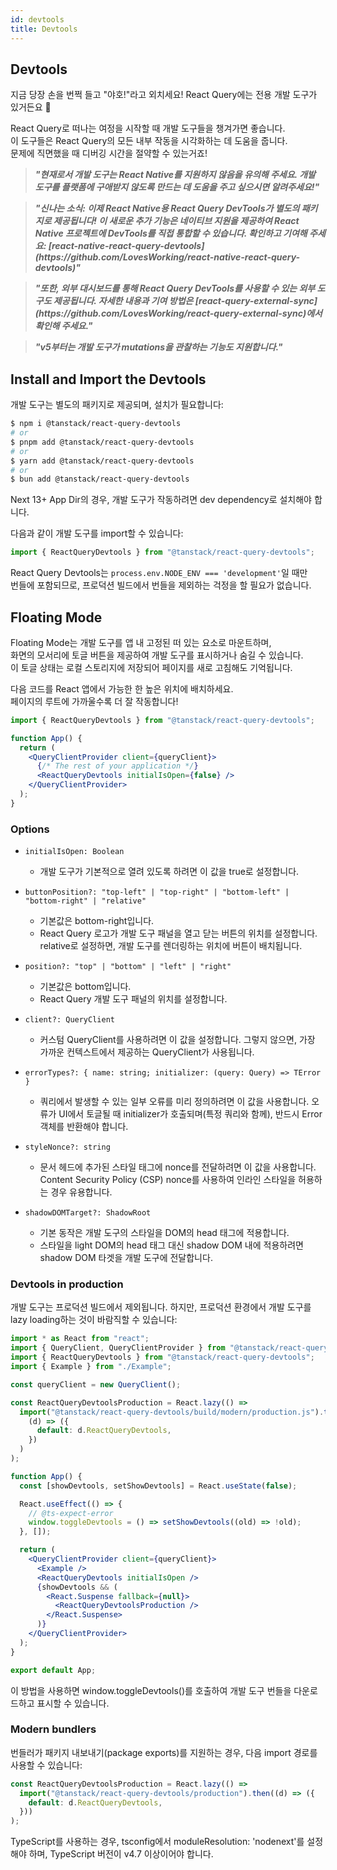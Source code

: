 ```yaml
---
id: devtools
title: Devtools
---
```


## Devtools

지금 당장 손을 번쩍 들고 "야호!"라고 외치세요! React Query에는 전용 개발 도구가 있거든요 🥳

React Query로 떠나는 여정을 시작할 때 개발 도구들을 챙겨가면 좋습니다.  
이 도구들은 React Query의 모든 내부 작동을 시각화하는 데 도움을 줍니다.  
문제에 직면했을 때 디버깅 시간을 절약할 수 있는거죠!

> <b>
>   <i>
>     "현재로서 개발 도구는 React Native를 지원하지 않음을 유의해 주세요. 개발
>     도구를 플랫폼에 구애받지 않도록 만드는 데 도움을 주고 싶으시면
>     알려주세요!"
>   </i>
> </b>

> <b>
>   <i>
>     "신나는 소식: 이제 React Native용 React Query DevTools가 별도의 패키지로
>     제공됩니다! 이 새로운 추가 기능은 네이티브 지원을 제공하여 React Native
>     프로젝트에 DevTools를 직접 통합할 수 있습니다. 확인하고 기여해 주세요:
>     [react-native-react-query-devtools](https://github.com/LovesWorking/react-native-react-query-devtools)"
>   </i>
> </b>

> <b>
>   <i>
>     "또한, 외부 대시보드를 통해 React Query DevTools를 사용할 수 있는 외부
>     도구도 제공됩니다. 자세한 내용과 기여 방법은
>     [react-query-external-sync](https://github.com/LovesWorking/react-query-external-sync)에서
>     확인해 주세요."
>   </i>
> </b>

> <b>
>   <i>"v5부터는 개발 도구가 mutations을 관찰하는 기능도 지원합니다."</i>
> </b>

## Install and Import the Devtools

개발 도구는 별도의 패키지로 제공되며, 설치가 필요합니다:

```bash
$ npm i @tanstack/react-query-devtools
# or
$ pnpm add @tanstack/react-query-devtools
# or
$ yarn add @tanstack/react-query-devtools
# or
$ bun add @tanstack/react-query-devtools
```

Next 13+ App Dir의 경우, 개발 도구가 작동하려면 dev dependency로 설치해야 합니다.

다음과 같이 개발 도구를 import할 수 있습니다:

```jsx
import { ReactQueryDevtools } from "@tanstack/react-query-devtools";
```

React Query Devtools는 `process.env.NODE_ENV === 'development'`일 때만  
번들에 포함되므로, 프로덕션 빌드에서 번들을 제외하는 걱정을 할 필요가 없습니다.

## Floating Mode

Floating Mode는 개발 도구를 앱 내 고정된 떠 있는 요소로 마운트하며,  
화면의 모서리에 토글 버튼을 제공하여 개발 도구를 표시하거나 숨길 수 있습니다.  
이 토글 상태는 로컬 스토리지에 저장되어 페이지를 새로 고침해도 기억됩니다.

다음 코드를 React 앱에서 가능한 한 높은 위치에 배치하세요.  
페이지의 루트에 가까울수록 더 잘 작동합니다!

```jsx
import { ReactQueryDevtools } from "@tanstack/react-query-devtools";

function App() {
  return (
    <QueryClientProvider client={queryClient}>
      {/* The rest of your application */}
      <ReactQueryDevtools initialIsOpen={false} />
    </QueryClientProvider>
  );
}
```

### Options

- `initialIsOpen: Boolean`

  - 개발 도구가 기본적으로 열려 있도록 하려면 이 값을 true로 설정합니다.

- `buttonPosition?: "top-left" | "top-right" | "bottom-left" | "bottom-right" | "relative"`

  - 기본값은 bottom-right입니다.
  - React Query 로고가 개발 도구 패널을 열고 닫는 버튼의 위치를 설정합니다. relative로 설정하면, 개발 도구를 렌더링하는 위치에 버튼이 배치됩니다.

- `position?: "top" | "bottom" | "left" | "right"`

  - 기본값은 bottom입니다.
  - React Query 개발 도구 패널의 위치를 설정합니다.

- `client?: QueryClient`

  - 커스텀 QueryClient를 사용하려면 이 값을 설정합니다. 그렇지 않으면, 가장 가까운 컨텍스트에서 제공하는 QueryClient가 사용됩니다.

- `errorTypes?: { name: string; initializer: (query: Query) => TError }`

  - 쿼리에서 발생할 수 있는 일부 오류를 미리 정의하려면 이 값을 사용합니다. 오류가 UI에서 토글될 때 initializer가 호출되며(특정 쿼리와 함께), 반드시 Error 객체를 반환해야 합니다.

- `styleNonce?: string`

  - 문서 헤드에 추가된 스타일 태그에 nonce를 전달하려면 이 값을 사용합니다. Content Security Policy (CSP) nonce를 사용하여 인라인 스타일을 허용하는 경우 유용합니다.

- `shadowDOMTarget?: ShadowRoot`
  - 기본 동작은 개발 도구의 스타일을 DOM의 head 태그에 적용합니다.
  - 스타일을 light DOM의 head 태그 대신 shadow DOM 내에 적용하려면 shadow DOM 타겟을 개발 도구에 전달합니다.

### Devtools in production

개발 도구는 프로덕션 빌드에서 제외됩니다.
하지만, 프로덕션 환경에서 개발 도구를 lazy loading하는 것이 바람직할 수 있습니다:

```jsx
import * as React from "react";
import { QueryClient, QueryClientProvider } from "@tanstack/react-query";
import { ReactQueryDevtools } from "@tanstack/react-query-devtools";
import { Example } from "./Example";

const queryClient = new QueryClient();

const ReactQueryDevtoolsProduction = React.lazy(() =>
  import("@tanstack/react-query-devtools/build/modern/production.js").then(
    (d) => ({
      default: d.ReactQueryDevtools,
    })
  )
);

function App() {
  const [showDevtools, setShowDevtools] = React.useState(false);

  React.useEffect(() => {
    // @ts-expect-error
    window.toggleDevtools = () => setShowDevtools((old) => !old);
  }, []);

  return (
    <QueryClientProvider client={queryClient}>
      <Example />
      <ReactQueryDevtools initialIsOpen />
      {showDevtools && (
        <React.Suspense fallback={null}>
          <ReactQueryDevtoolsProduction />
        </React.Suspense>
      )}
    </QueryClientProvider>
  );
}

export default App;
```

이 방법을 사용하면 window.toggleDevtools()를 호출하여 개발 도구 번들을 다운로드하고 표시할 수 있습니다.

### Modern bundlers

번들러가 패키지 내보내기(package exports)를 지원하는 경우, 다음 import 경로를 사용할 수 있습니다:

```jsx
const ReactQueryDevtoolsProduction = React.lazy(() =>
  import("@tanstack/react-query-devtools/production").then((d) => ({
    default: d.ReactQueryDevtools,
  }))
);
```

TypeScript를 사용하는 경우, tsconfig에서 moduleResolution: 'nodenext'를 설정해야 하며, TypeScript 버전이 v4.7 이상이어야 합니다.
